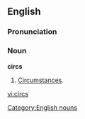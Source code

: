 ==English==

===Pronunciation===
{{IPA|/sɜːks/}}

===Noun===
'''circs''' {{pluralia tantum}}

# {{informal|dated}} [[circumstances|Circumstances]].

[[Category:English nouns]]

[[vi:circs]]